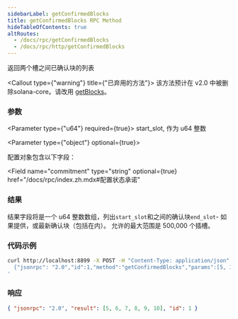 ```yaml
---
sidebarLabel: getConfirmedBlocks
title: getConfirmedBlocks RPC Method
hideTableOfContents: true
altRoutes:
  - /docs/rpc/getConfirmedBlocks
  - /docs/rpc/http/getConfirmedBlocks
---
```


返回两个槽之间已确认块的列表

<Callout type={"warning"} title={"已弃用的方法"}>
  该方法预计在 v2.0 中被删除solana-core。请改用 [getBlocks](/docs/rpc/http/getblocks)。
</Callout>

<DocSideBySide>

<DocLeftSide>

### 参数

<Parameter type={"u64"} required={true}>
  start_slot, 作为 u64 整数
</Parameter>

<Parameter type={"object"} optional={true}>

  配置对象包含以下字段：

  <Field
  name="commitment"
  type="string"
  optional={true}
  href="/docs/rpc/index.zh.mdx#配置状态承诺"
></Field>

</Parameter>

### 结果

  结果字段将是一个 u64 整数数组，列出`start_slot`和之间的确认块`end_slot`- 如果提供，或最新确认块（包括在内）。
  允许的最大范围是 500,000 个插槽。

</DocLeftSide>

<DocRightSide>

### 代码示例

```bash
curl http://localhost:8899 -X POST -H "Content-Type: application/json" -d '
  {"jsonrpc": "2.0","id":1,"method":"getConfirmedBlocks","params":[5, 10]}
'
```

### 响应

```json
{ "jsonrpc": "2.0", "result": [5, 6, 7, 8, 9, 10], "id": 1 }
```

</DocRightSide>
</DocSideBySide>
